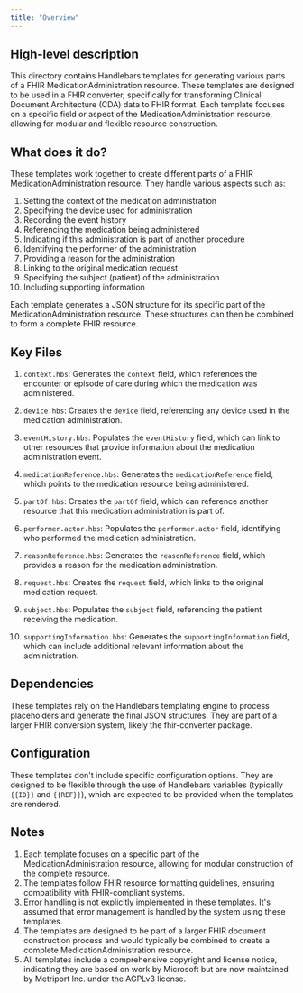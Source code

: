 ```yaml
---
title: "Overview"
---
```


## High-level description
This directory contains Handlebars templates for generating various parts of a FHIR MedicationAdministration resource. These templates are designed to be used in a FHIR converter, specifically for transforming Clinical Document Architecture (CDA) data to FHIR format. Each template focuses on a specific field or aspect of the MedicationAdministration resource, allowing for modular and flexible resource construction.

## What does it do?
These templates work together to create different parts of a FHIR MedicationAdministration resource. They handle various aspects such as:

1. Setting the context of the medication administration
2. Specifying the device used for administration
3. Recording the event history
4. Referencing the medication being administered
5. Indicating if this administration is part of another procedure
6. Identifying the performer of the administration
7. Providing a reason for the administration
8. Linking to the original medication request
9. Specifying the subject (patient) of the administration
10. Including supporting information

Each template generates a JSON structure for its specific part of the MedicationAdministration resource. These structures can then be combined to form a complete FHIR resource.

## Key Files
1. `context.hbs`: Generates the `context` field, which references the encounter or episode of care during which the medication was administered.

2. `device.hbs`: Creates the `device` field, referencing any device used in the medication administration.

3. `eventHistory.hbs`: Populates the `eventHistory` field, which can link to other resources that provide information about the medication administration event.

4. `medicationReference.hbs`: Generates the `medicationReference` field, which points to the medication resource being administered.

5. `partOf.hbs`: Creates the `partOf` field, which can reference another resource that this medication administration is part of.

6. `performer.actor.hbs`: Populates the `performer.actor` field, identifying who performed the medication administration.

7. `reasonReference.hbs`: Generates the `reasonReference` field, which provides a reason for the medication administration.

8. `request.hbs`: Creates the `request` field, which links to the original medication request.

9. `subject.hbs`: Populates the `subject` field, referencing the patient receiving the medication.

10. `supportingInformation.hbs`: Generates the `supportingInformation` field, which can include additional relevant information about the administration.

## Dependencies
These templates rely on the Handlebars templating engine to process placeholders and generate the final JSON structures. They are part of a larger FHIR conversion system, likely the fhir-converter package.

## Configuration
These templates don't include specific configuration options. They are designed to be flexible through the use of Handlebars variables (typically `{{ID}}` and `{{REF}}`), which are expected to be provided when the templates are rendered.

## Notes
1. Each template focuses on a specific part of the MedicationAdministration resource, allowing for modular construction of the complete resource.
2. The templates follow FHIR resource formatting guidelines, ensuring compatibility with FHIR-compliant systems.
3. Error handling is not explicitly implemented in these templates. It's assumed that error management is handled by the system using these templates.
4. The templates are designed to be part of a larger FHIR document construction process and would typically be combined to create a complete MedicationAdministration resource.
5. All templates include a comprehensive copyright and license notice, indicating they are based on work by Microsoft but are now maintained by Metriport Inc. under the AGPLv3 license.